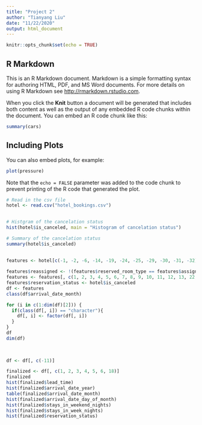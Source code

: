 ---
title: "Project 2"
author: "Tianyang Liu"
date: "11/22/2020"
output: html_document
---

```{r setup, include=FALSE}
knitr::opts_chunk$set(echo = TRUE)
```

## R Markdown

This is an R Markdown document. Markdown is a simple formatting syntax for authoring HTML, PDF, and MS Word documents. For more details on using R Markdown see <http://rmarkdown.rstudio.com>.

When you click the **Knit** button a document will be generated that includes both content as well as the output of any embedded R code chunks within the document. You can embed an R code chunk like this:

```{r cars}
summary(cars)
```

## Including Plots

You can also embed plots, for example:

```{r pressure, echo=FALSE}
plot(pressure)
```

Note that the `echo = FALSE` parameter was added to the code chunk to prevent printing of the R code that generated the plot.
```{r}
# Read in the csv file
hotel <- read.csv("hotel_bookings.csv")
 

# Histgram of the cancelation status
hist(hotel$is_canceled, main = "Histogram of cancelation status")

# Summary of the cancelation status
summary(hotel$is_canceled)

 
features <- hotel[c(-1, -2, -6, -14, -19, -24, -25, -29, -30, -31, -32)]
 
features$reassigned <- !(features$reserved_room_type == features$assigned_room_type)
features <- features[, c(1, 2, 3, 4, 5, 6, 7, 8, 9, 10, 11, 12, 13, 22, 17, 18, 19, 20)]
features$reservation_status <- hotel$is_canceled
df <- features
class(df$arrival_date_month)

for (i in c(1:dim(df)[2])) {
  if(class(df[, i]) == "character"){
    df[, i] <- factor(df[, i])
  }
}
df
dim(df)
 
 
```
 

```{r}
df <- df[, c(-11)]

finalized <- df[, c(1, 2, 3, 4, 5, 6, 18)]
finalized
hist(finalized$lead_time)
hist(finalized$arrival_date_year)
table(finalized$arrival_date_month)
hist(finalized$arrival_date_day_of_month)
hist(finalized$stays_in_weekend_nights)
hist(finalized$stays_in_week_nights)
hist(finalized$reservation_status)
```

